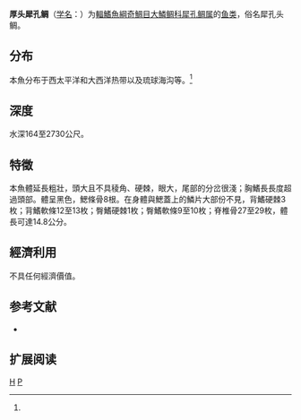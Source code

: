 {{Speciesbox 
| genus = Poromitra
| species = crassiceps
| image = Poromitra crassiceps.jpg
| status = NE
| status_system = IUCN3.1
| authority =  Günther<ref name='id6928'>{{cite web| url =http://www.bioinfo.cn/db05/BjdwSpecies.php?action=view&id=6928| title =厚头犀孔鲷| work =中国动物物种编目数据库| publisher =中国科学院微生物研究所| author =中国科学院动物研究所| accessdate =2009-04-11| deadurl =yes| archiveurl =https://web.archive.org/web/20160305070216/http://www.bioinfo.cn/db05/BjdwSpecies.php?action=view&id=6928| archivedate =2016-03-05}}</ref>
| synonyms = *''Melamphaes crassiceps''<br /><small>Günther, 1878</small> ''
*''Scopelus crassiceps''<br /><small>Günther, 1878</small> ''
}}

'''厚头犀孔鲷'''（[[学名|学名]]：{{lang|la|''Poromitra crassiceps''}}）为[[輻鰭魚綱|輻鰭魚綱]][[奇鯛目|奇鯛目]][[大鱗鲷科|大鱗鲷科]][[犀孔鲷属|犀孔鲷属]]的[[鱼类|鱼类]]，俗名犀孔头鲷。

==分布==
本魚分布于西太平洋和大西洋热带以及琉球海沟等。<ref name='id6928'/>

==深度==
水深164至2730公尺。

==特徵==
本魚體延長粗壯，頭大且不具稜角、硬棘，眼大，尾部的分岔很淺；胸鰭長長度超過頭部。體呈黑色，鰓條骨8根。在身體與鰓蓋上的鱗片大部份不見，背鰭硬棘3枚；背鰭軟條12至13枚；臀鰭硬棘1枚；臀鰭軟條9至10枚；脊椎骨27至29枚，體長可達14.8公分。

==經濟利用==
不具任何經濟價值。

== 参考文献 ==
{{reflist}}
*{{FishBase_species|genus=Poromitra|species=crassiceps|year=2011|month=12}}

== 扩展阅读 ==
{{refbegin}}
{{wikispecies-inline|Poromitra crassiceps|厚头犀孔鲷}}
{{refend}}
{{Taxonbar|from=Q1971692}}

[[Category:犀孔鲷属|H]]
[[Category:1878年描述的魚類|P]]